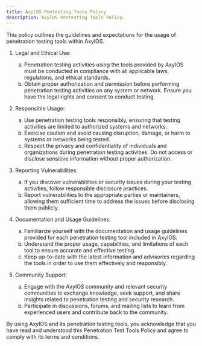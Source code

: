 ```yaml
---
title: AxylOS Pentesting Tools Policy
description: AxylOS Pentesting Tools Policy.
---
```


This policy outlines the guidelines and expectations for the usage of penetration testing tools within AxylOS.

1. Legal and Ethical Use:
    <ol type="a">
       <li>Penetration testing activities using the tools provided by AxylOS must be conducted in compliance with all applicable laws, regulations, and ethical standards.</li>
       <li>Obtain proper authorization and permission before performing penetration testing activities on any system or network. Ensure you have the legal rights and consent to conduct testing.</li>
    </ol>

2. Responsible Usage:
    <ol type="a">
       <li>Use penetration testing tools responsibly, ensuring that testing activities are limited to authorized systems and networks.</li>
       <li>Exercise caution and avoid causing disruption, damage, or harm to systems or networks being tested.</li>
       <li>Respect the privacy and confidentiality of individuals and organizations during penetration testing activities. Do not access or disclose sensitive information without proper authorization.</li>
    </ol>

3. Reporting Vulnerabilities:
    <ol type="a">
       <li>If you discover vulnerabilities or security issues during your testing activities, follow responsible disclosure practices.</li>
       <li>Report vulnerabilities to the appropriate parties or maintainers, allowing them sufficient time to address the issues before disclosing them publicly.</li>
    </ol>

4. Documentation and Usage Guidelines:
    <ol type="a">
       <li>Familiarize yourself with the documentation and usage guidelines provided for each penetration testing tool included in AxylOS.</li>
       <li>Understand the proper usage, capabilities, and limitations of each tool to ensure accurate and effective testing.</li>
       <li>Keep up-to-date with the latest information and advisories regarding the tools in order to use them effectively and responsibly.</li>
    </ol>

5. Community Support:
    <ol type="a">
       <li>Engage with the AxylOS community and relevant security communities to exchange knowledge, seek support, and share insights related to penetration testing and security research.</li>
       <li>Participate in discussions, forums, and mailing lists to learn from experienced users and contribute back to the community.</li>
    </ol>

By using AxylOS and its penetration testing tools, you acknowledge that you have read and understood this Penetration Test Tools Policy and agree to comply with its terms and conditions.

<ImageComponent />
